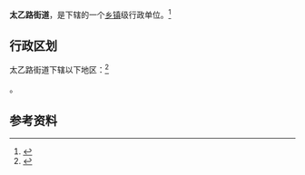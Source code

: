 {{中国乡级行政区|61/01/03/005/000}}

'''太乙路街道'''，是{{PRC admin/fullname|61/01/03/005/000|3}}下辖的一个[[乡镇|乡镇]]级行政单位。<ref>{{PRC admin/ref sgc|{{PRC admin/parent|61/01/03/005/000}}}}</ref>

== 行政区划 ==

太乙路街道下辖以下地区：<ref>{{PRC admin/ref sgc|61/01/03/005/000}}</ref>

{{PRC admin/children|61/01/03/005/000}}。

== 参考资料 ==

{{reflist}}

{{行政区划小作品}}
{{PRC admin/navcat|61/01/03/005/000}}